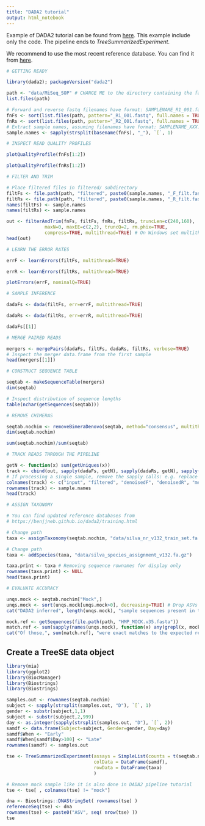 ```yaml
---
title: "DADA2 tutorial"
output: html_notebook
---
```


Example of DADA2 tutorial can be found from [here](https://benjjneb.github.io/dada2/tutorial.html).
This example include only the code. The pipeline ends to _TreeSummarizedExperiment_.

We recommend to use the most recent reference database. You can find it from
[here](https://benjjneb.github.io/dada2/training.html).

```r
# GETTING READY

library(dada2); packageVersion("dada2")
```

```r
path <- "data/MiSeq_SOP" # CHANGE ME to the directory containing the fastq files after unzipping.
list.files(path)
```

```r
# Forward and reverse fastq filenames have format: SAMPLENAME_R1_001.fastq and SAMPLENAME_R2_001.fastq
fnFs <- sort(list.files(path, pattern="_R1_001.fastq", full.names = TRUE))
fnRs <- sort(list.files(path, pattern="_R2_001.fastq", full.names = TRUE))
# Extract sample names, assuming filenames have format: SAMPLENAME_XXX.fastq
sample.names <- sapply(strsplit(basename(fnFs), "_"), `[`, 1)
```

```r
# INSPECT READ QUALITY PROFILES

plotQualityProfile(fnFs[1:2])
```

```r
plotQualityProfile(fnRs[1:2])
```

```r
# FILTER AND TRIM

# Place filtered files in filtered/ subdirectory
filtFs <- file.path(path, "filtered", paste0(sample.names, "_F_filt.fastq.gz"))
filtRs <- file.path(path, "filtered", paste0(sample.names, "_R_filt.fastq.gz"))
names(filtFs) <- sample.names
names(filtRs) <- sample.names
```

```r
out <- filterAndTrim(fnFs, filtFs, fnRs, filtRs, truncLen=c(240,160),
              maxN=0, maxEE=c(2,2), truncQ=2, rm.phix=TRUE,
              compress=TRUE, multithread=TRUE) # On Windows set multithread=FALSE
head(out)
```

```r
# LEARN THE ERROR RATES

errF <- learnErrors(filtFs, multithread=TRUE)
```

```r
errR <- learnErrors(filtRs, multithread=TRUE)
```

```r
plotErrors(errF, nominalQ=TRUE)
```

```r
# SAMPLE INFERENCE

dadaFs <- dada(filtFs, err=errF, multithread=TRUE)
```

```r
dadaRs <- dada(filtRs, err=errR, multithread=TRUE)
```

```r
dadaFs[[1]]
```

```r
# MERGE PAIRED READS

mergers <- mergePairs(dadaFs, filtFs, dadaRs, filtRs, verbose=TRUE)
# Inspect the merger data.frame from the first sample
head(mergers[[1]])
```

```r
# CONSTRUCT SEQUENCE TABLE

seqtab <- makeSequenceTable(mergers)
dim(seqtab)
```

```r
# Inspect distribution of sequence lengths
table(nchar(getSequences(seqtab)))
```

```r
# REMOVE CHIMERAS

seqtab.nochim <- removeBimeraDenovo(seqtab, method="consensus", multithread=TRUE, verbose=TRUE)
dim(seqtab.nochim)
```

```r
sum(seqtab.nochim)/sum(seqtab)
```

```r
# TRACK READS THROUGH THE PIPELINE

getN <- function(x) sum(getUniques(x))
track <- cbind(out, sapply(dadaFs, getN), sapply(dadaRs, getN), sapply(mergers, getN), rowSums(seqtab.nochim))
# If processing a single sample, remove the sapply calls: e.g. replace sapply(dadaFs, getN) with getN(dadaFs)
colnames(track) <- c("input", "filtered", "denoisedF", "denoisedR", "merged", "nonchim")
rownames(track) <- sample.names
head(track)
```

```r
# ASSIGN TAXONOMY

# You can find updated reference databases from 
# https://benjjneb.github.io/dada2/training.html

# Change path
taxa <- assignTaxonomy(seqtab.nochim, "data/silva_nr_v132_train_set.fa.gz", multithread=TRUE)
```

```r
# Change path
taxa <- addSpecies(taxa, "data/silva_species_assignment_v132.fa.gz")
```

```r
taxa.print <- taxa # Removing sequence rownames for display only
rownames(taxa.print) <- NULL
head(taxa.print)
```

```r
# EVALUATE ACCURACY

unqs.mock <- seqtab.nochim["Mock",]
unqs.mock <- sort(unqs.mock[unqs.mock>0], decreasing=TRUE) # Drop ASVs absent in the Mock
cat("DADA2 inferred", length(unqs.mock), "sample sequences present in the Mock community.\n")
```

```r
mock.ref <- getSequences(file.path(path, "HMP_MOCK.v35.fasta"))
match.ref <- sum(sapply(names(unqs.mock), function(x) any(grepl(x, mock.ref))))
cat("Of those,", sum(match.ref), "were exact matches to the expected reference sequences.\n")
```

## Create a TreeSE data object

```r
library(mia)
library(ggplot2)
library(BiocManager)
library(Biostrings)
library(Biostrings)
```

```r
samples.out <- rownames(seqtab.nochim)
subject <- sapply(strsplit(samples.out, "D"), `[`, 1)
gender <- substr(subject,1,1)
subject <- substr(subject,2,999)
day <- as.integer(sapply(strsplit(samples.out, "D"), `[`, 2))
samdf <- data.frame(Subject=subject, Gender=gender, Day=day)
samdf$When <- "Early"
samdf$When[samdf$Day>100] <- "Late"
rownames(samdf) <- samples.out
```

```r
tse <- TreeSummarizedExperiment(assays = SimpleList(counts = t(seqtab.nochim)),
                                colData = DataFrame(samdf),
                                rowData = DataFrame(taxa)
                                )

# Remove mock sample like it is also done in DADA2 pipeline tutorial
tse <- tse[ , colnames(tse) != "mock"]
```

```r
dna <- Biostrings::DNAStringSet( rownames(tse) )
referenceSeq(tse) <- dna
rownames(tse) <- paste0("ASV", seq( nrow(tse) ))
tse
```
